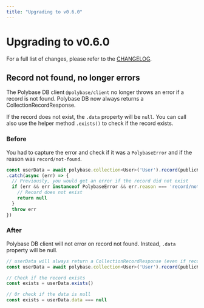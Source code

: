 ```yaml
---
title: "Upgrading to v0.6.0"
---
```


# Upgrading to v0.6.0

For a full list of changes, please refer to the [CHANGELOG](https://polybase.xyz/changelog).

## Record not found, no longer errors

The Polybase DB client `@polybase/client` no longer throws an error if a record is not found. Polybase DB now always returns a CollectionRecordResponse.

If the record does not exist, the `.data` property will be `null`. You can call also use the helper method `.exists()` to check if the record exists.

### Before

You had to capture the error and check if it was a `PolybaseError` and if the reason was `record/not-found`.

```js
const userData = await polybase.collection<User>('User').record(publicKey).get()
.catch(async (err) => {
  // Previously, you would get an error if the record did not exist
  if (err && err instanceof PolybaseError && err.reason === 'record/not-found') {
    // Record does not exist
    return null
  }
  throw err
})
```

### After

Polybase DB client will not error on record not found. Instead, `.data` property will be null.

```js
// userData will always return a CollectionRecordResponse (even if record does not exist)
const userData = await polybase.collection<User>('User').record(publicKey).get()

// Check if the record exists
const exists = userData.exists()

// Or check if the data is null
const exists = userData.data === null
```